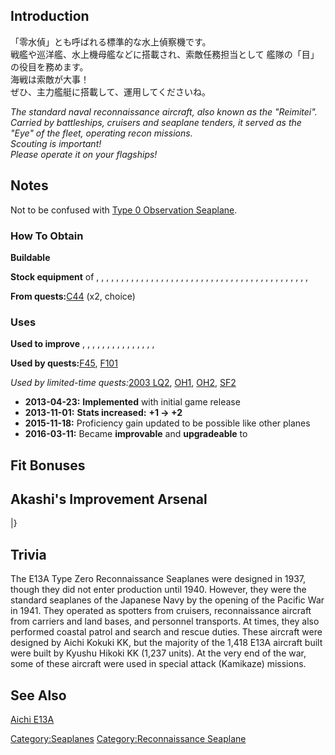 {{EquipmentInfo|25}}

==Introduction==
「零水偵」とも呼ばれる標準的な水上偵察機です。<br>
戦艦や巡洋艦、水上機母艦などに搭載され、索敵任務担当として
艦隊の「目」の役目を務めます。<br>海戦は索敵が大事！<br>
ぜひ、主力艦艇に搭載して、運用してくださいね。

''The standard naval reconnaissance aircraft, also known as the "Reimitei".''<br>
''Carried by battleships, cruisers and seaplane tenders, it served as the "Eye" of the fleet, operating recon missions.''<br>
''Scouting is important!''<br>
''Please operate it on your flagships!''

==Notes==
Not to be confused with [[Type 0 Observation Seaplane]].

<div class="mw-collapsible"><h3>How To Obtain</h3>
<div class="mw-collapsible-content">
'''Buildable'''

'''Stock equipment''' of {{Ship/Link|Atago Kai}}, {{Ship/Link|Atago}}, {{Ship/Link|Chikuma Kai}}, {{Ship/Link|Chikuma}}, {{Ship/Link|Chitose A}}, {{Ship/Link|Chitose Kai}}, {{Ship/Link|Chitose}}, {{Ship/Link|Chiyoda A}}, {{Ship/Link|Chiyoda Kai}}, {{Ship/Link|Chiyoda}}, {{Ship/Link|Fusou Kai}}, {{Ship/Link|Fusou}}, {{Ship/Link|Hyuuga}}, {{Ship/Link|Ise}}, {{Ship/Link|Jintsuu Kai}}, {{Ship/Link|Kiso Kai}}, {{Ship/Link|Kuma Kai}}, {{Ship/Link|Kumano}}, {{Ship/Link|Kuma}}, {{Ship/Link|Mikuma}}, {{Ship/Link|Mogami Kai}}, {{Ship/Link|Mogami}}, {{Ship/Link|Mutsu Kai}}, {{Ship/Link|Mutsu}}, {{Ship/Link|Myoukou Kai}}, {{Ship/Link|Myoukou}}, {{Ship/Link|Nagara Kai}}, {{Ship/Link|Nagato Kai}}, {{Ship/Link|Nagato}}, {{Ship/Link|Naka Kai}}, {{Ship/Link|Natori Kai}}, {{Ship/Link|Nisshin}}, {{Ship/Link|Ooyodo}}, {{Ship/Link|Sendai Kai}}, {{Ship/Link|Sendai}}, {{Ship/Link|Suzuya}}, {{Ship/Link|Takao Kai}}, {{Ship/Link|Takao}}, {{Ship/Link|Tama Kai}}, {{Ship/Link|Tone Kai}}, {{Ship/Link|Tone}}, {{Ship/Link|Yamashiro Kai}}, {{Ship/Link|Yamashiro}}, {{Ship/Link|Yura Kai}}

'''From quests: '''[[Quests#C44|C44]] (x2, choice)

</div></div>

<div class="mw-collapsible"><h3>Uses</h3>
<div class="mw-collapsible-content">
'''Used to improve''' {{Equipment/Link|Type 99 Dive Bomber}}, {{Equipment/Link|Type 0 Reconnaissance Seaplane}}, {{Equipment/Link|Ka Type Observation Autogyro}}, {{Equipment/Link|Type 97 Torpedo Bomber (931 Air Group)}}, {{Equipment/Link|Type 98 Reconnaissance Seaplane (Night Recon)}}, {{Equipment/Link|Ar196 Kai}}, {{Equipment/Link|Shiun}}, {{Equipment/Link|Ro.43 Reconnaissance Seaplane}}, {{Equipment/Link|Type 2 Seaplane Fighter Kai}}, {{Equipment/Link|OS2U}}, {{Equipment/Link|Type 0 Reconnaissance Seaplane Model 11B}}, {{Equipment/Link|S9 Osprey}}, {{Equipment/Link|O Type Observation Autogyro Kai Ni}}, {{Equipment/Link|Swordfish (Seaplane Model)}}, {{Equipment/Link|Swordfish Mk.II Kai (Reconnaissance Seaplane Model)}}, {{Equipment/Link|Fairey Seafox Kai}}

'''Used by quests: '''[[Quests#F45|F45]], [[Quests#F101|F101]]

''Used by limited-time quests: ''[[Quests/Seasonal#2003 LQ2|2003 LQ2]], [[Quests/Seasonal#OH1|OH1]], [[Quests/Seasonal#OH2|OH2]], [[Quests/Seasonal#SF2|SF2]]

</div></div>


<div class="mw-collapsible><h3>Updates History</h3>
<div class="mw-collapsible-content>
* '''2013-04-23:''' '''Implemented''' with initial game release
* '''2013-11-01:''' '''Stats increased:'''  '''{{ASW}}+1 → {{ASW}}+2 '''
* '''2015-11-18:''' Proficiency gain updated to be possible like other planes
* '''2016-03-11:''' Became '''improvable''' and '''upgradeable''' to {{Equipment/Link|Type 2 Seaplane Fighter Kai}}
</div></div>

==Fit Bonuses==
{{:Equipment Bonuses/Reconnaissance Seaplanes}}

== Akashi's Improvement Arsenal ==
{{AkashiWorkshop}}
{{AkashiWorkshopLine
| Name = {{PAGENAME}}
| ItemType = Seaplane
| Fuel = 90
| Ammo = 20
| Steel = 0
| Baux = 300
|Mats0-5 = 4/6
|Mats6-9 = 5/8
|Mats10 = 9/15
|Screws0-5 = 2/3
|Screws6-9 = 3/5
|Screws10 = 5/10
|EquipConsume0-5 = 1x{{Seaplane|Type 0 Recon Seaplane}}
|EquipConsume6-9 = 2x{{Seaplane|Type 0 Recon Seaplane}}
|EquipConsume10 = 3x{{GreenPlane|Zero Fighter Type 21}}
| Sun = A<br>&nbsp;<br>&nbsp;<br>&nbsp;
| Mon = &nbsp;<br>M<br>&nbsp;<br>&nbsp;
| Tue = &nbsp;<br>M<br>&nbsp;<br>&nbsp;
| Wed = &nbsp;<br>M<br>&nbsp;<br>CY
| Thu = A<br>&nbsp;<br>&nbsp;<br>CY
| Fri = A<br>&nbsp;<br>CT<br>&nbsp;
| Sat = A<br>&nbsp;<br>CT<br>&nbsp;
| 2ndShip = [[Akitsushima#First Upgrade|Akitsushima Kai]]<br>[[Mizuho]]<br>[[Chitose#Second Upgrade|Chitose A]]<br>[[Chiyoda#Second Upgrade|Chiyoda A]]
| Notes = Only Chitose A and Chiyoda A can upgrade this equipment, other remodels cannot.<br>Upgrades to [[Type 2 Seaplane Fighter Kai]].
}}
|}

==Trivia==
The E13A Type Zero Reconnaissance Seaplanes were designed in 1937, though they did not enter production until 1940. However, they were the standard seaplanes of the Japanese Navy by the opening of the Pacific War in 1941. They operated as spotters from cruisers, reconnaissance aircraft from carriers and land bases, and personnel transports. At times, they also performed coastal patrol and search and rescue duties. These aircraft were designed by Aichi Kokuki KK, but the majority of the 1,418 E13A aircraft built were built by Kyushu Hikoki KK (1,237 units). At the very end of the war, some of these aircraft were used in special attack (Kamikaze) missions.

==See Also==
[[wikipedia:Aichi E13A|Aichi E13A]]
{{Equipmentlist}}
[[Category:Seaplanes]]
[[Category:Reconnaissance Seaplane]]